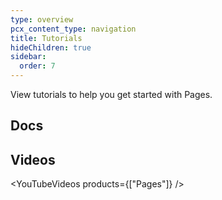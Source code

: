 ```yaml
---
type: overview
pcx_content_type: navigation
title: Tutorials
hideChildren: true
sidebar:
  order: 7
---
```



View <GlossaryTooltip term="tutorial">tutorials</GlossaryTooltip> to help you get started with Pages.

## Docs

<ListTutorials />

## Videos

<YouTubeVideos products={["Pages"]} />
